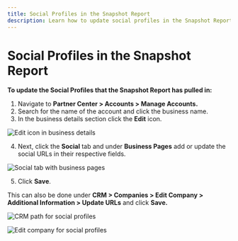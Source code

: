 ```yaml
---
title: Social Profiles in the Snapshot Report
description: Learn how to update social profiles in the Snapshot Report
---
```


# Social Profiles in the Snapshot Report

**To update the Social Profiles that the Snapshot Report has pulled in:**

1. Navigate to **Partner Center > Accounts > Manage Accounts.**
2. Search for the name of the account and click the business name.
3. In the business details section click the **Edit** icon.

![Edit icon in business details](./img/snapshot-report/social-profiles-edit-icon.jpg)

4. Next, click the **Social** tab and under **Business Pages** add or update the social URLs in their respective fields.

![Social tab with business pages](./img/snapshot-report/social-profiles-business-pages.jpg)

5. Click **Save**.

This can also be done under **CRM > Companies > Edit Company > Additional Information > Update URLs** and click **Save.**

![CRM path for social profiles](./img/snapshot-report/social-profiles-crm.jpg)

![Edit company for social profiles](./img/snapshot-report/social-profiles-edit-company.jpg)